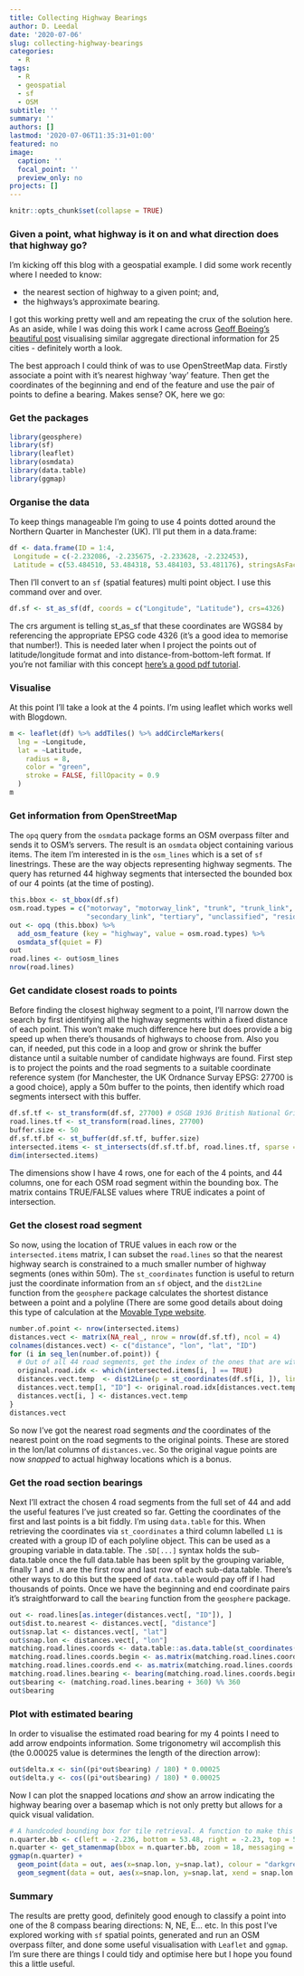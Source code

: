 ```yaml
---
title: Collecting Highway Bearings
author: D. Leedal
date: '2020-07-06'
slug: collecting-highway-bearings
categories:
  - R
tags:
  - R
  - geospatial
  - sf
  - OSM
subtitle: ''
summary: ''
authors: []
lastmod: '2020-07-06T11:35:31+01:00'
featured: no
image:
  caption: ''
  focal_point: ''
  preview_only: no
projects: []
---
```


```r
knitr::opts_chunk$set(collapse = TRUE)
```

### Given a point, what highway is it on and what direction does that highway go?

I'm kicking off this blog with a geospatial example. I did some work recently where I needed to know:

* the nearest section of highway to a given point; and,
* the highways's approximate bearing.

I got this working pretty well and am repeating the crux of the solution here. As an aside, while I was doing this work I came across [Geoff Boeing's beautiful post](https://geoffboeing.com/2018/07/comparing-city-street-orientations/) visualising similar aggregate directional information for 25 cities - definitely worth a look. 

The best approach I could think of was to use OpenStreetMap data. Firstly associate a point with it's nearest highway 'way' feature. Then get the coordinates of the beginning and end of the feature and use the pair of points to define a bearing. Makes sense? OK, here we go:

### Get the packages
```r
library(geosphere)
library(sf)
library(leaflet)
library(osmdata)
library(data.table)
library(ggmap)
```

### Organise the data
To keep things manageable I'm going to use 4 points dotted around the Northern Quarter in Manchester (UK). I'll put them in a data.frame:

```r
df <- data.frame(ID = 1:4,
 Longitude = c(-2.232086, -2.235675, -2.233628, -2.232453),
 Latitude = c(53.484510, 53.484318, 53.484103, 53.481176), stringsAsFactors = FALSE)
```

Then I'll convert to an `sf` (spatial features) multi point object. I use this command over and over.

```r
df.sf <- st_as_sf(df, coords = c("Longitude", "Latitude"), crs=4326)
```

The crs argument is telling st_as_sf that these coordinates are WGS84 by referencing the appropriate EPSG code 4326 (it's a good idea to memorise that number!). This is needed later when I project the points out of latitude/longitude format and into distance-from-bottom-left format. If you're not familiar with this concept [here's a good pdf tutorial](https://www.nceas.ucsb.edu/sites/default/files/2020-04/OverviewCoordinateReferenceSystems.pdf).

### Visualise
At this point I'll take a look at the 4 points. I'm using leaflet which works well with Blogdown.
```r
m <- leaflet(df) %>% addTiles() %>% addCircleMarkers(
  lng = ~Longitude,
  lat = ~Latitude,
    radius = 8,
    color = "green",
    stroke = FALSE, fillOpacity = 0.9
  )
m
```

### Get information from OpenStreetMap
The `opq` query from the `osmdata` package forms an OSM overpass filter and sends it to OSM's servers. The result is an `osmdata` object containing various items. The item I'm interested in is the `osm_lines` which is a set of `sf` linestrings. These are the way objects representing highway segments. The query has returned 44 highway segments that intersected the bounded box of our 4 points (at the time of posting).

```r
this.bbox <- st_bbox(df.sf)
osm.road.types = c("motorway", "motorway_link", "trunk", "trunk_link", "primary", "primary_link", "secondary", 
                   "secondary_link", "tertiary", "unclassified", "residential")
out <- opq (this.bbox) %>%
  add_osm_feature (key = "highway", value = osm.road.types) %>%
  osmdata_sf(quiet = F)
out
road.lines <- out$osm_lines
nrow(road.lines)
```

### Get candidate closest roads to points
Before finding the closest highway segment to a point, I'll narrow down the search by first identifying all the highway segments within a fixed distance of each point. This won't make much difference here but does provide a big speed up when there's thousands of highways to choose from. Also you can, if needed, put this code in a loop and grow or shrink the buffer distance until a suitable number of candidate highways are found. First step is to project the points and the road segments to a suitable coordinate reference system (for Manchester, the UK Ordnance Survay EPSG: 27700 is a good choice), apply a 50m buffer to the points, then identify which road segments intersect with this buffer.

```r
df.sf.tf <- st_transform(df.sf, 27700) # OSGB 1936 British National Grid CRS
road.lines.tf <- st_transform(road.lines, 27700)
buffer.size <- 50
df.sf.tf.bf <- st_buffer(df.sf.tf, buffer.size)
intersected.items <- st_intersects(df.sf.tf.bf, road.lines.tf, sparse = F)
dim(intersected.items)
```

The dimensions show I have 4 rows, one for each of the 4 points, and 44 columns, one for each OSM road segment within the bounding box. The matrix contains TRUE/FALSE values where TRUE indicates a point of intersection.

### Get the closest road segment
So now, using the location of TRUE values in each row or the `intersected.items` matrix, I can subset the `road.lines` so that the nearest highway search is constrained to a much smaller number of highway segments (ones within 50m).
The `st_coordinates` function is useful to return just the coordinate information from an `sf` object, and the `dist2Line` function from the `geosphere` package calculates the shortest distance between a point and a polyline (There are some good details about doing this type of calculation at the [Movable Type website](https://www.movable-type.co.uk/scripts/latlong.html).

```r
number.of.point <- nrow(intersected.items)
distances.vect <- matrix(NA_real_, nrow = nrow(df.sf.tf), ncol = 4)
colnames(distances.vect) <- c("distance", "lon", "lat", "ID")
for (i in seq_len(number.of.point)) {
  # Out of all 44 road segments, get the index of the ones that are within 50m of point i. 
  original.road.idx <- which(intersected.items[i, ] == TRUE)
  distances.vect.temp  <- dist2Line(p = st_coordinates(df.sf[i, ]), line = as_Spatial(road.lines[original.road.idx, ]))
  distances.vect.temp[1, "ID"] <- original.road.idx[distances.vect.temp[1, "ID"]]
  distances.vect[i, ] <- distances.vect.temp
}
distances.vect
```

So now I've got the nearest road segments *and* the coordinates of the nearest point on the road segments to the original points. These are stored in the lon/lat columns of `distances.vec`. So the original vague points are now *snapped* to actual highway locations which is a bonus.

### Get the road section bearings
Next I'll extract the chosen 4 road segments from the full set of 44 and add the useful features I've just created so far. Getting the coordinates of the first and last points is a bit fiddly. I'm using `data.table` for this. When retrieving the coordinates via `st_coordinates` a third column labelled `L1` is created with a group ID of each polyline object. This can be used as a grouping variable in data.table. The `.SD[...]` syntax holds the sub-data.table once the full data.table has been split by the grouping variable, finally 1 and `.N` are the first row and last row of each sub-data.table. There's other ways to do this but the speed of `data.table` would pay off if I had thousands of points. 
Once we have the beginning and end coordinate pairs it's straightforward to call the `bearing` function from the `geosphere` package. 
```r
out <- road.lines[as.integer(distances.vect[, "ID"]), ]
out$dist.to.nearest <- distances.vect[, "distance"]
out$snap.lat <- distances.vect[, "lat"]
out$snap.lon <- distances.vect[, "lon"]
matching.road.lines.coords <- data.table::as.data.table(st_coordinates(out))
matching.road.lines.coords.begin <- as.matrix(matching.road.lines.coords[, .SD[1, .(X, Y)], by = "L1"][, L1 := NULL])
matching.road.lines.coords.end <- as.matrix(matching.road.lines.coords[, .SD[.N, .(X, Y)], by = "L1"][, L1 := NULL])
matching.road.lines.bearing <- bearing(matching.road.lines.coords.begin, matching.road.lines.coords.end)
out$bearing <- (matching.road.lines.bearing + 360) %% 360
out$bearing
```

### Plot with estimated bearing
In order to visualise the estimated road bearing for my 4 points I need to add arrow endpoints information. Some trigonometry wil accomplish this (the 0.00025 value is determines the length of the direction arrow):
```r
out$delta.x <- sin((pi*out$bearing) / 180) * 0.00025
out$delta.y <- cos((pi*out$bearing) / 180) * 0.00025
```

Now I can plot the snapped locations *and* show an arrow indicating the highway bearing over a basemap which is not only pretty but allows for a quick visual validation.

```r
# A handcoded bounding box for tile retrieval. A function to make this would be a nice addition.
n.quarter.bb <- c(left = -2.236, bottom = 53.48, right = -2.23, top = 53.485)
n.quarter <- get_stamenmap(bbox = n.quarter.bb, zoom = 18, messaging = FALSE)
ggmap(n.quarter) + 
  geom_point(data = out, aes(x=snap.lon, y=snap.lat), colour = "darkgreen", size = 4) +
  geom_segment(data = out, aes(x=snap.lon, y=snap.lat, xend = snap.lon + delta.x, yend = snap.lat + delta.y), colour = "darkgreen", arrow = arrow(length = unit(0.2,"cm")))
```

### Summary
The results are pretty good, definitely good enough to classify a point into one of the 8 compass bearing directions: N, NE, E... etc. In this post I've explored working with `sf` spatial points, generated and run an OSM overpass filter, and done some useful visualisation with `Leaflet` and `ggmap`. I'm sure there are things I could tidy and optimise here but I hope you found this a little useful.



